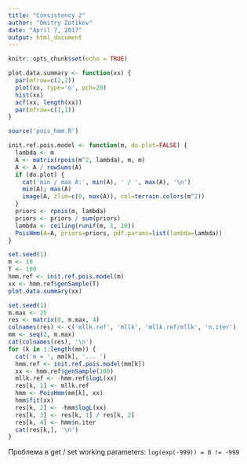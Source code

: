 ```yaml
---
title: "Consistency 2"
author: "Dmitry Zotikov"
date: "April 7, 2017"
output: html_document
---
```


```r
knitr::opts_chunk$set(echo = TRUE)
```

```r
plot.data.summary <- function(xx) {
  par(mfrow=c(2,2))
  plot(xx, type='o', pch=20)
  hist(xx)
  acf(xx, length(xx))
  par(mfrow=c(1,1))
}
```

```r
source('pois_hmm.R')
```

```r
init.ref.pois.model <- function(m, do.plot=FALSE) {
  lambda <- m
  A <- matrix(rpois(m^2, lambda), m, m)
  A <- A / rowSums(A)
  if (do.plot) {
    cat('min / max A:', min(A), ' / ', max(A), '\n')
    min(A); max(A)
    image(A, zlim=c(0, max(A)), col=terrain.colors(m^2))
  }
  priors <- rpois(m, lambda)
  priors <- priors / sum(priors)
  lambda <- ceiling(runif(m, 1, 10))
  PoisHmm(A=A, priors=priors, pdf.params=list(lambda=lambda))
}
```

```r
set.seed(1)
m <- 10
T <- 100
hmm.ref <- init.ref.pois.model(m)
xx <- hmm.ref$genSample(T)
plot.data.summary(xx)
```

```r
set.seed(1)
m.max <- 25
res <- matrix(0, m.max, 4)
colnames(res) <- c('mllk.ref', 'mllk', 'mllk.ref/mllk', 'n.iter')
mm <- seq(2, m.max)
cat(colnames(res), '\n')
for (k in 1:length(mm)) {
  cat('m = ', mm[k], '... ')
  hmm.ref <- init.ref.pois.model(mm[k])
  xx <- hmm.ref$genSample(100)
  mllk.ref <- -hmm.ref$logL(xx)
  res[k, 1] <- mllk.ref
  hmm <- PoisHmm(mm[k], xx)
  hmm$fit(xx)
  res[k, 2] <- -hmm$logL(xx)
  res[k, 3] <- res[k, 1] / res[k, 2]
  res[k, 4] <- hmm$n.iter
  cat(res[k,], '\n')
}
```

Проблема в get / set working parameters: `log(exp(-999)) = 0 != -999`

